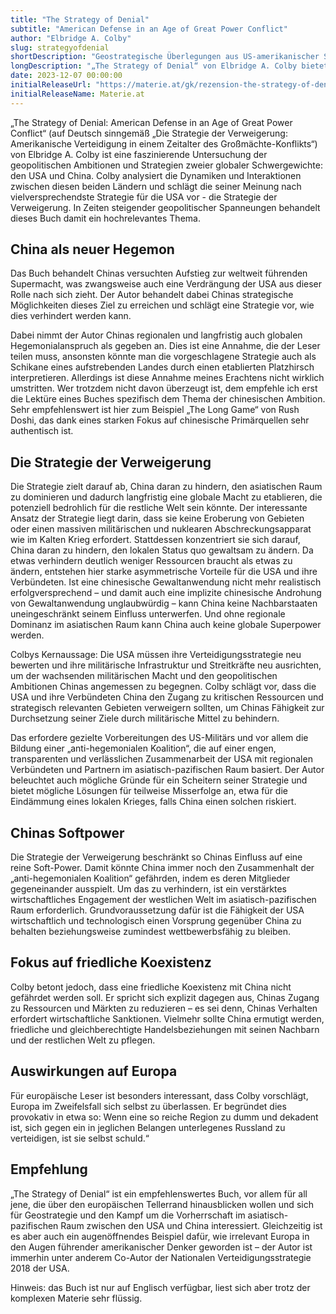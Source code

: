 ```yaml
---
title: "The Strategy of Denial"
subtitle: "American Defense in an Age of Great Power Conflict"
author: "Elbridge A. Colby"
slug: strategyofdenial
shortDescription: "Geostrategische Überlegungen aus US-amerikanischer Sicht mit Fokus auf China."
longDescription: "„The Strategy of Denial“ von Elbridge A. Colby bietet spannende Einblicke in das Thema globale Geostrategie und wie diese aus US-amerikanischer Sicht aussehen könnte. Der Fokus liegt dabei voll auf dem Machtkampf mit China - Europa ist dabei nur ein Nebendarsteller."
date: 2023-12-07 00:00:00
initialReleaseUrl: "https://materie.at/gk/rezension-the-strategy-of-denial/"
initialReleaseName: Materie.at
---
```



„The Strategy of Denial: American Defense in an Age of Great Power Conflict“ (auf Deutsch sinngemäß „Die Strategie der Verweigerung: Amerikanische Verteidigung in einem Zeitalter des Großmächte-Konflikts“) von Elbridge A. Colby ist eine faszinierende Untersuchung der geopolitischen Ambitionen und Strategien zweier globaler Schwergewichte: den USA und China. Colby analysiert die Dynamiken und Interaktionen zwischen diesen beiden Ländern und schlägt die seiner Meinung nach vielversprechendste Strategie für die USA vor - die Strategie der Verweigerung. In Zeiten steigender geopolitischer Spanneungen behandelt dieses Buch damit ein hochrelevantes Thema. 

## China als neuer Hegemon
Das Buch behandelt Chinas versuchten Aufstieg zur weltweit führenden Supermacht, was zwangsweise auch eine Verdrängung der USA aus dieser Rolle nach sich zieht. Der Autor behandelt dabei Chinas strategische Möglichkeiten dieses Ziel zu erreichen und schlägt eine Strategie vor, wie dies verhindert werden kann. 

Dabei nimmt der Autor Chinas regionalen und langfristig auch globalen Hegemonialanspruch als gegeben an. Dies ist eine Annahme, die der Leser teilen muss, ansonsten könnte man die vorgeschlagene Strategie auch als Schikane eines aufstrebenden Landes durch einen etablierten Platzhirsch interpretieren. Allerdings ist diese Annahme meines Erachtens nicht wirklich umstritten. Wer trotzdem nicht davon überzeugt ist, dem empfehle ich erst die Lektüre eines Buches spezifisch dem Thema der chinesischen Ambition. Sehr empfehlenswert ist hier zum Beispiel „The Long Game“ von Rush Doshi, das dank eines starken Fokus auf chinesische Primärquellen sehr authentisch ist.

## Die Strategie der Verweigerung
Die Strategie zielt darauf ab, China daran zu hindern, den asiatischen Raum zu dominieren und dadurch langfristig eine globale Macht zu etablieren, die potenziell bedrohlich für die restliche Welt sein könnte. Der interessante Ansatz der Strategie liegt darin, dass sie keine Eroberung von Gebieten oder einen massiven militärischen und nuklearen Abschreckungsapparat wie im Kalten Krieg erfordert. Stattdessen konzentriert sie sich darauf, China daran zu hindern, den lokalen Status quo gewaltsam zu ändern. Da etwas verhindern deutlich weniger Ressourcen braucht als etwas zu ändern, entstehen hier starke asymmetrische Vorteile für die USA und ihre Verbündeten. Ist eine chinesische Gewaltanwendung nicht mehr realistisch erfolgversprechend – und damit auch eine implizite chinesische Androhung von Gewaltanwendung unglaubwürdig – kann China keine Nachbarstaaten uneingeschränkt seinem Einfluss unterwerfen. Und ohne regionale Dominanz im asiatischen Raum kann China auch keine globale Superpower werden. 

Colbys Kernaussage: Die USA müssen ihre Verteidigungsstrategie neu bewerten und ihre militärische Infrastruktur und Streitkräfte neu ausrichten, um der wachsenden militärischen Macht und den geopolitischen Ambitionen Chinas angemessen zu begegnen. Colby schlägt vor, dass die USA und ihre Verbündeten China den Zugang zu kritischen Ressourcen und strategisch relevanten Gebieten verweigern sollten, um Chinas Fähigkeit zur Durchsetzung seiner Ziele durch militärische Mittel zu behindern. 

Das erfordere gezielte Vorbereitungen des US-Militärs und vor allem die Bildung einer „anti-hegemonialen Koalition“, die auf einer engen, transparenten und verlässlichen Zusammenarbeit der USA mit regionalen Verbündeten und Partnern im asiatisch-pazifischen Raum basiert. Der Autor beleuchtet auch mögliche Gründe für ein Scheitern seiner Strategie und bietet mögliche Lösungen für teilweise Misserfolge an, etwa für die Eindämmung eines lokalen Krieges, falls China einen solchen riskiert.

## Chinas Softpower
Die Strategie der Verweigerung beschränkt so Chinas Einfluss auf eine reine Soft-Power. Damit könnte China immer noch den Zusammenhalt der „anti-hegemonialen Koalition“ gefährden, indem es deren Mitglieder gegeneinander ausspielt. Um das zu verhindern, ist ein verstärktes wirtschaftliches Engagement der westlichen Welt im asiatisch-pazifischen Raum erforderlich. Grundvoraussetzung dafür ist die Fähigkeit der USA wirtschaftlich und technologisch einen Vorsprung gegenüber China zu behalten beziehungsweise zumindest wettbewerbsfähig zu bleiben. 

## Fokus auf friedliche Koexistenz
Colby betont jedoch, dass eine friedliche Koexistenz mit China nicht gefährdet werden soll. Er spricht sich explizit dagegen aus, Chinas Zugang zu Ressourcen und Märkten zu reduzieren – es sei denn, Chinas Verhalten erfordert wirtschaftliche Sanktionen. Vielmehr sollte China ermutigt werden, friedliche und gleichberechtigte Handelsbeziehungen mit seinen Nachbarn und der restlichen Welt zu pflegen.

## Auswirkungen auf Europa
Für europäische Leser ist besonders interessant, dass Colby vorschlägt, Europa im Zweifelsfall sich selbst zu überlassen. Er begründet dies provokativ in etwa so: Wenn eine so reiche Region zu dumm und dekadent ist, sich gegen ein in jeglichen Belangen unterlegenes Russland zu verteidigen, ist sie selbst schuld.“

## Empfehlung
„The Strategy of Denial“ ist ein empfehlenswertes Buch, vor allem für all jene, die über den europäischen Tellerrand hinausblicken wollen und sich für Geostrategie und den Kampf um die Vorherrschaft im asiatisch-pazifischen Raum zwischen den USA und China interessiert. Gleichzeitig ist es aber auch ein augenöffnendes Beispiel dafür, wie irrelevant Europa in den Augen führender amerikanischer Denker geworden ist – der Autor ist immerhin unter anderem Co-Autor der Nationalen Verteidigungsstrategie 2018 der USA.

Hinweis: das Buch ist nur auf Englisch verfügbar, liest sich aber trotz der komplexen Materie sehr flüssig. 

